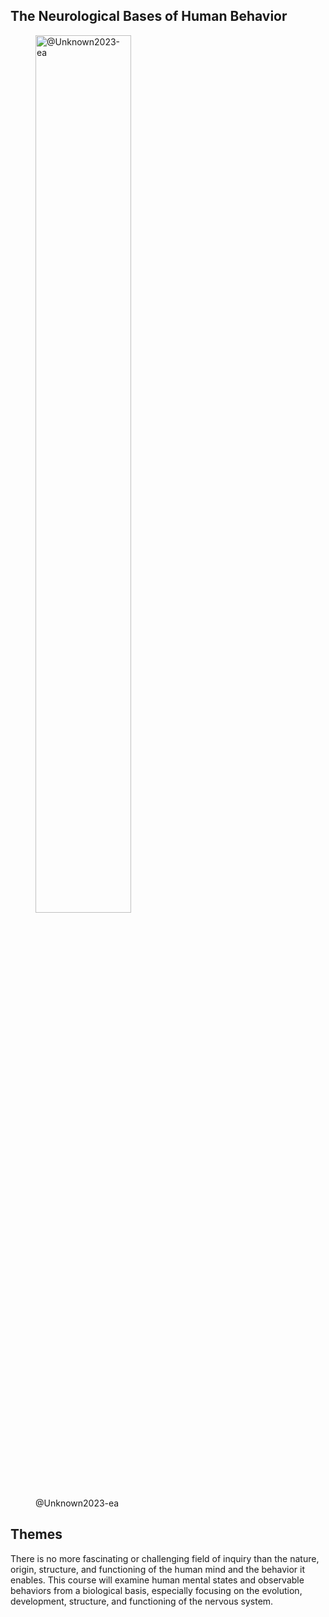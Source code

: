 ## The Neurological Bases of Human Behavior

![@Unknown2023-ea](https://pennstatehealthnews.org/wp-content/uploads/2023/10/SURG-MixedRealityAVMSurgery_01.jpg){width="60%"}

## Themes

There is no more fascinating or challenging field of inquiry than the nature, origin, structure, and functioning of the human mind and the behavior it enables. This course will examine human mental states and observable behaviors from a biological basis, especially focusing on the evolution, development, structure, and functioning of the nervous system.
